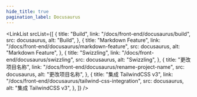 ```yaml
---
hide_title: true
pagination_label: Docusaurus
---
```



<FeatureIcon
  src={docusaurus}
  alt="Docusaurus Markdown"
  title="Docusaurus Markdown"
/>
<LinkList
  srcList={[
    {
      title: "Build",
      link: "/docs/front-end/docusaurus/build",
      src: docusaurus,
      alt: "Build",
    },
    {
      title: "Markdown Feature",
      link: "/docs/front-end/docusaurus/markdown-feature",
      src: docusaurus,
      alt: "Markdown Feature",
    },
    {
      title: "Swizzling",
      link: "/docs/front-end/docusaurus/swizzling",
      src: docusaurus,
      alt: "Swizzling",
    },
    {
      title: "更改项目名称",
      link: "/docs/front-end/docusaurus/rename-project-name",
      src: docusaurus,
      alt: "更改项目名称",
    },
    {
      title: "集成 TailwindCSS v3",
      link: "/docs/front-end/docusaurus/tailwind-css-integration",
      src: docusaurus,
      alt: "集成 TailwindCSS v3",
    },
  ]}
/>
